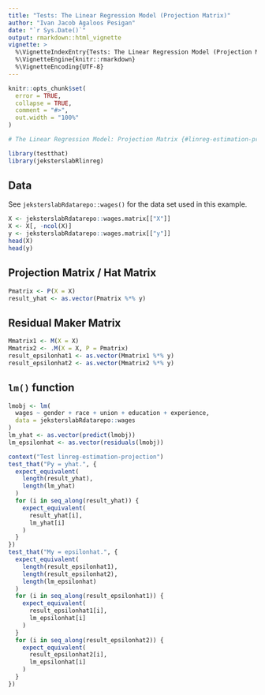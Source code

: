 ```yaml
---
title: "Tests: The Linear Regression Model (Projection Matrix)"
author: "Ivan Jacob Agaloos Pesigan"
date: "`r Sys.Date()`"
output: rmarkdown::html_vignette
vignette: >
  %\VignetteIndexEntry{Tests: The Linear Regression Model (Projection Matrix)}
  %\VignetteEngine{knitr::rmarkdown}
  %\VignetteEncoding{UTF-8}
---
```



```r
knitr::opts_chunk$set(
  error = TRUE,
  collapse = TRUE,
  comment = "#>",
  out.width = "100%"
)
```




```r
# The Linear Regression Model: Projection Matrix {#linreg-estimation-projection-example}
```



```r
library(testthat)
library(jeksterslabRlinreg)
```


## Data

See `jeksterslabRdatarepo::wages()` for the data set used in this example.


```r
X <- jeksterslabRdatarepo::wages.matrix[["X"]]
X <- X[, -ncol(X)]
y <- jeksterslabRdatarepo::wages.matrix[["y"]]
head(X)
head(y)
```


## Projection Matrix / Hat Matrix


```r
Pmatrix <- P(X = X)
result_yhat <- as.vector(Pmatrix %*% y)
```


## Residual Maker Matrix


```r
Mmatrix1 <- M(X = X)
Mmatrix2 <- .M(X = X, P = Pmatrix)
result_epsilonhat1 <- as.vector(Mmatrix1 %*% y)
result_epsilonhat2 <- as.vector(Mmatrix2 %*% y)
```


## `lm()` function


```r
lmobj <- lm(
  wages ~ gender + race + union + education + experience,
  data = jeksterslabRdatarepo::wages
)
lm_yhat <- as.vector(predict(lmobj))
lm_epsilonhat <- as.vector(residuals(lmobj))
```




```r
context("Test linreg-estimation-projection")
test_that("Py = yhat.", {
  expect_equivalent(
    length(result_yhat),
    length(lm_yhat)
  )
  for (i in seq_along(result_yhat)) {
    expect_equivalent(
      result_yhat[i],
      lm_yhat[i]
    )
  }
})
test_that("My = epsilonhat.", {
  expect_equivalent(
    length(result_epsilonhat1),
    length(result_epsilonhat2),
    length(lm_epsilonhat)
  )
  for (i in seq_along(result_epsilonhat1)) {
    expect_equivalent(
      result_epsilonhat1[i],
      lm_epsilonhat[i]
    )
  }
  for (i in seq_along(result_epsilonhat2)) {
    expect_equivalent(
      result_epsilonhat2[i],
      lm_epsilonhat[i]
    )
  }
})
```

